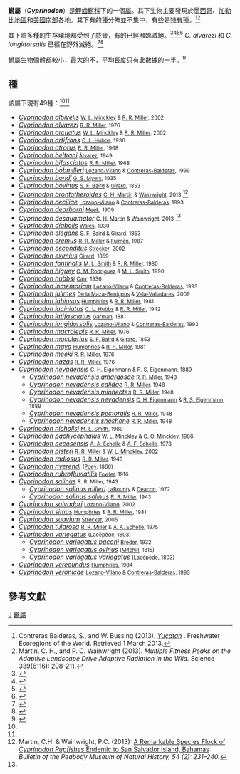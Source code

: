 {{Automatic Taxobox
| taxon = Cyprinodon
| authority = [[Bernard_Germain_de_Lacépède|Lacépède]], 1803
| image = Death Valley Pupfish spawning in Salt Creek.jpg
| image_caption =[[鹽鱂|鹽鱂]]正在產卵
| type_species = ''Cyprinodon variegatus''
| type_species_authority = Lacépède, 1803
| synonyms =
* ''Encrates'' <small>Gistel, 1848</small>
* ''Lebia'' <small>Oken, 1817</small>
* ''Prinodon'' <small>Rafinesque, 1815</small>
* ''Trifarcius'' <small>Poey, 1860</small>
}}

'''鱂屬'''（'''''Cyprinodon'''''）是[[鯉齒鱂科|鯉齒鱂科]]下的一個[[屬|屬]]。其下生物主要發現於[[墨西哥|墨西哥]]、[[加勒比地區|加勒比地區]]和[[美國南部|美國南部]]各地。其下有的[[種|種]]分佈並不集中，有些是[[特有種|特有種]]。<ref>Contreras Balderas, S., and W. Bussing (2013). ''[http://www.feow.org/ecoregions/details/175 Yucatan] {{Wayback|url=http://www.feow.org/ecoregions/details/175 |date=20181007223233 }}''. Freshwater Ecoregions of the World. Retrieved 1 March 2013.</ref><ref>Martin, C. H., and P. C. Wainwright (2013). ''Multiple Fitness Peaks on the Adaptive Landscape Drive Adaptive Radiation in the Wild.'' Science 339(6116): 208-211.</ref>

其下許多種的生存環境都受到了威脅，有的已經瀕臨滅絕。<ref>{{IUCN|id=6177 |title=''Cyprinodon ceciliae'' |assessors=Contreras-Balderas, S. & Almada-Villela, P. |version=2012.2 |year=1996 |accessdate=1 March 2013}}</ref><ref>{{IUCN|id=6176 |title=''Cyprinodon inmemoriam'' |assessors=Contreras-Balderas, S. & Almada-Villela, P. |version=2012.2 |year=1996 |accessdate=1 March 2013}}</ref><ref>{{IUCN|id=6155 |title=''Cyprinodon latifasciatus'' |assessors=Contreras-Balderas, S. & Almada-Villela, P. |version=2012.2 |year=1996 |accessdate=1 March 2013}}</ref><ref>{{IUCN|id=6168 |title=''Cyprinodon spp.'' |assessors=Contreras-Balderas, S. & Almada-Villela, P. |version=2012.2 |year=1996 |accessdate=1 March 2013}}</ref> ''C. alvarezi'' 和 ''C. longidorsalis'' 已經在野外滅絕。<ref>{{IUCN|id=6144 |title=''Cyprinodon alvarezi'' |assessors=Contreras-Balderas, S. & Almada-Villela, P. |version=2012.2 |year=1996 |accessdate=1 March 2013}}</ref><ref>{{IUCN|id=6174 |title=''Cyprinodon longidorsalis'' |assessors=Contreras-Balderas, S. & Almada-Villela, P. |version=2012.2 |year=1996 |accessdate=1 March 2013}}</ref>

鱂屬生物個體都較小，最大的不{{convert|10|cm}}，平均長度只有此數據的一半。<ref name=FishBase>{{FishBase genus | genus = Cyprinodon| month = August | year = 2013}}</ref>

==種==
該屬下現有49種：<ref name=FishBase/><ref name=Martin2013/>
* ''[[Cyprinodon_albivelis|Cyprinodon albivelis]]'' <small>[[Wendell_L._Minckley|W. L. Minckley]] & [[Robert_Rush_Miller|R. R. Miller]], 2002</small>
* ''[[Cyprinodon_alvarezi|Cyprinodon alvarezi]]'' <small>[[Robert_Rush_Miller|R. R. Miller]], 1976</small>
* ''[[Cyprinodon_arcuatus|Cyprinodon arcuatus]]'' <small>[[Wendell_L._Minckley|W. L. Minckley]] & [[Robert_Rush_Miller|R. R. Miller]], 2002</small> 
* ''[[Cyprinodon_artifrons|Cyprinodon artifrons]]'' <small>[[Carl_Leavitt_Hubbs|C. L. Hubbs]], 1936</small>
* ''[[Cyprinodon_atrorus|Cyprinodon atrorus]]'' <small>[[Robert_Rush_Miller|R. R. Miller]], 1968</small> 
* ''[[Cyprinodon_beltrani|Cyprinodon beltrani]]'' <small>[[Jose_Álvarez_del_Villar|Álvarez]], 1949</small> 
* ''[[Cyprinodon_bifasciatus|Cyprinodon bifasciatus]]'' <small>[[Robert_Rush_Miller|R. R. Miller]], 1968</small> 
* ''[[Cyprinodon_bobmilleri|Cyprinodon bobmilleri]]'' <small>[[María_de_Lourdes_Lozano-Vilano|Lozano-Vilano]] & [[Salvador_Contreras-Balderas|Contreras-Balderas]], 1999</small> 
* ''[[Cyprinodon_bondi|Cyprinodon bondi]]'' <small>[[George_S._Myers|G. S. Myers]], 1935</small> 
* ''[[Cyprinodon_bovinus|Cyprinodon bovinus]]'' <small>[[Spencer_Fullerton_Baird|S. F. Baird]] & [[Charles_Frédéric_Girard|Girard]], 1853</small> 
* ''[[Cyprinodon_brontotheroides|Cyprinodon brontotheroides]]'' <small>[[Christopher_H._Martin_(zoologist)|C. H. Martin]] & [[Peter_C._Wainwright|Wainwright]], 2013</small> <ref name=Martin2013>Martin, C.H. & Wainwright, P.C. (2013): [http://www.eve.ucdavis.edu/~wainwrightlab/Martin&WainwrightPeabody2013.pdf A Remarkable Species Flock of ''Cyprinodon Pupfishes'' Endemic to San Salvador Island, Bahamas] {{Wayback|url=http://www.eve.ucdavis.edu/~wainwrightlab/Martin%26WainwrightPeabody2013.pdf |date=20170809042747 }}.  ''Bulletin of the Peabody Museum of Natural History, 54 (2): 231–240.''</ref>
* ''[[Cyprinodon_ceciliae|Cyprinodon ceciliae]]'' <small>[[María_de_Lourdes_Lozano-Vilano|Lozano-Vilano]] & [[Salvador_Contreras-Balderas|Contreras-Balderas]], 1993</small> 
* ''[[Cyprinodon_dearborni|Cyprinodon dearborni]]'' <small>[[Seth_Eugene_Meek|Meek]], 1909</small>
* ''[[Cyprinodon_desquamator|Cyprinodon desquamator]]'' <small>[[Christopher_H._Martin_(zoologist)|C. H. Martin]] & [[Peter_C._Wainwright|Wainwright]], 2013</small> <ref name=Martin2013/>
* ''[[Cyprinodon_diabolis|Cyprinodon diabolis]]'' <small>[[Joseph_H._Wales|Wales]], 1930</small>
* ''[[Cyprinodon_elegans|Cyprinodon elegans]]'' <small>[[Spencer_Fullerton_Baird|S. F. Baird]] & [[Charles_Frédéric_Girard|Girard]], 1853</small> 
* ''[[Cyprinodon_eremus|Cyprinodon eremus]]'' <small>[[Robert_Rush_Miller|R. R. Miller]] & [[Lee_A._Fuiman|Fuiman]], 1987</small> 
* ''[[Cyprinodon_esconditus|Cyprinodon esconditus]]'' <small>[[Ulrike_Strecker|Strecker]], 2002</small> 
* ''[[Cyprinodon_eximius|Cyprinodon eximius]]'' <small>[[Charles_Frédéric_Girard|Girard]], 1859</small> 
* ''[[Cyprinodon_fontinalis|Cyprinodon fontinalis]]'' <small>[[Michael_Leonard_Smith|M. L. Smith]] & [[Robert_Rush_Miller|R. R. Miller]], 1980</small> 
* ''[[Cyprinodon_higuey|Cyprinodon higuey]]'' <small>[[Carlos_Manuel_Rodriguez|C. M. Rodriguez]] & [[Michael_Leonard_Smith|M. L. Smith]], 1990</small>
* ''[[Cyprinodon_hubbsi|Cyprinodon hubbsi]]'' <small>[[Archie_Carr|Carr]], 1936</small> 
* ''[[Cyprinodon_inmemoriam|Cyprinodon inmemoriam]]'' <small>[[María_de_Lourdes_Lozano-Vilano|Lozano-Vilano]] & [[Salvador_Contreras-Balderas|Contreras-Balderas]], 1993</small> 
* ''[[Cyprinodon_julimes|Cyprinodon julimes]]'' <small>[[Mauricio_De_la_Maza-Benignos|De la Maza-Benignos]] & [[Lilia_Vela-Valladares|Vela-Valladares]], 2009</small> 
* ''[[Cyprinodon_labiosus|Cyprinodon labiosus]]'' <small>[[Julian_M._Humphries|Humphries]] & [[Robert_Rush_Miller|R. R. Miller]], 1981</small> 
* ''[[Cyprinodon_laciniatus|Cyprinodon laciniatus]]'' <small>[[Carl_Leavitt_Hubbs|C. L. Hubbs]] & [[Robert_Rush_Miller|R. R. Miller]], 1942</small> 
* ''[[Cyprinodon_latifasciatus|Cyprinodon latifasciatus]]'' <small>[[Samuel_Garman|Garman]], 1881</small> 
* ''[[Cyprinodon_longidorsalis|Cyprinodon longidorsalis]]'' <small>[[María_de_Lourdes_Lozano-Vilano|Lozano-Vilano]] & [[Salvador_Contreras-Balderas|Contreras-Balderas]], 1993</small> 
* ''[[Cyprinodon_macrolepis|Cyprinodon macrolepis]]'' <small>[[Robert_Rush_Miller|R. R. Miller]], 1976</small> 
* ''[[Cyprinodon_macularius|Cyprinodon macularius]]'' <small>[[Spencer_Fullerton_Baird|S. F. Baird]] & [[Charles_Frédéric_Girard|Girard]], 1853</small> 
* ''[[Cyprinodon_maya|Cyprinodon maya]]'' <small>[[Julian_M._Humphries|Humphries]] & [[Robert_Rush_Miller|R. R. Miller]], 1981</small> 
* ''[[Cyprinodon_meeki|Cyprinodon meeki]]'' <small>[[Robert_Rush_Miller|R. R. Miller]], 1976</small> 
* ''[[Cyprinodon_nazas|Cyprinodon nazas]]'' <small>[[Robert_Rush_Miller|R. R. Miller]], 1976</small> 
* ''[[Cyprinodon_nevadensis|Cyprinodon nevadensis]]'' <small>C. H. Eigenmann & R. S. Eigenmann, 1889</small>
** ''[[Cyprinodon_nevadensis_amargosae|Cyprinodon nevadensis amargosae]]'' <small>[[Robert_Rush_Miller|R. R. Miller]], 1948</small> 
** ''[[Cyprinodon_nevadensis_calidae|Cyprinodon nevadensis calidae]]'' <small>[[Robert_Rush_Miller|R. R. Miller]], 1948</small> 
** ''[[Cyprinodon_nevadensis_mionectes|Cyprinodon nevadensis mionectes]]'' <small>[[Robert_Rush_Miller|R. R. Miller]], 1948</small> 
** ''[[Cyprinodon_nevadensis_nevadensis|Cyprinodon nevadensis nevadensis]]'' <small>[[Carl_H._Eigenmann|C. H. Eigenmann]] & [[Rosa_Smith_Eigenmann|R. S. Eigenmann]], 1889</small>
** ''[[Cyprinodon_nevadensis_pectoralis|Cyprinodon nevadensis pectoralis]]'' <small>[[Robert_Rush_Miller|R. R. Miller]], 1948</small> 
** ''[[Cyprinodon_nevadensis_shoshone|Cyprinodon nevadensis shoshone]]'' <small>[[Robert_Rush_Miller|R. R. Miller]], 1948</small> 
* ''[[Cyprinodon_nichollsi|Cyprinodon nichollsi]]'' <small>[[Michael_Leonard_Smith|M. L. Smith]], 1989</small> 
* ''[[Cyprinodon_pachycephalus|Cyprinodon pachycephalus]]'' <small>[[Wendell_L._Minckley|W. L. Minckley]] & [[Charles_Olin_Minckley|C. O. Minckley]], 1986</small> 
* ''[[Cyprinodon_pecosensis|Cyprinodon pecosensis]]'' <small>[[Anthony_A._Echelle|A. A. Echelle]] & [[Alice_Fitch_Echelle|A. F. Echelle]], 1978</small> 
* ''[[Cyprinodon_pisteri|Cyprinodon pisteri]]'' <small>[[Robert_Rush_Miller|R. R. Miller]] & [[Wendell_L._Minckley|W. L. Minckley]], 2002</small> 
* ''[[Cyprinodon_radiosus|Cyprinodon radiosus]]'' <small>[[Robert_Rush_Miller|R. R. Miller]], 1948</small> 
* ''[[Cyprinodon_riverendi|Cyprinodon riverendi]]'' <small>([[Felipe_Poey_y_Aloy|Poey]], 1860)</small>
* ''[[Cyprinodon_rubrofluviatilis|Cyprinodon rubrofluviatilis]]'' <small>[[Henry_Weed_Fowler|Fowler]], 1916</small> 
* ''[[Cyprinodon_salinus|Cyprinodon salinus]]'' <small>R. R. Miller, 1943</small>
** ''[[Cyprinodon_salinus_milleri|Cyprinodon salinus milleri]]'' <small>[[James_Francis_LaBounty|LaBounty]] & [[James_Everett_Deacon|Deacon]], 1972</small> 
** ''[[Cyprinodon_salinus_salinus|Cyprinodon salinus salinus]]'' <small>[[Robert_Rush_Miller|R. R. Miller]], 1943</small> 
* ''[[Cyprinodon_salvadori|Cyprinodon salvadori]]'' <small>[[María_de_Lourdes_Lozano-Vilano|Lozano-Vilano]], 2002</small>
* ''[[Cyprinodon_simus|Cyprinodon simus]]'' <small>[[Julian_M._Humphries|Humphries]] & [[Robert_Rush_Miller|R. R. Miller]], 1981</small> 
* ''[[Cyprinodon_suavium|Cyprinodon suavium]]'' <small>[[Ulrike_Strecker|Strecker]], 2005</small>
* ''[[Cyprinodon_tularosa|Cyprinodon tularosa]]'' <small>[[Robert_Rush_Miller|R. R. Miller]] & [[Anthony_A._Echelle|A. A. Echelle]], 1975</small> 
* ''[[Cyprinodon_variegatus|Cyprinodon variegatus]]'' <small>(Lacépède, 1803)</small>
** ''[[Cyprinodon_variegatus_baconi|Cyprinodon variegatus baconi]]'' <small>[[Charles_Marcus_Breder_Jr.|Breder]], 1932</small>
** ''[[Cyprinodon_variegatus_ovinus|Cyprinodon variegatus ovinus]]'' <small>([[Samuel_Latham_Mitchill|Mitchill]], 1815)</small>
** ''[[Cyprinodon_variegatus_variegatus|Cyprinodon variegatus variegatus]]'' <small>([[Bernard_Germain_de_Lacépède|Lacépède]], 1803)</small> 
* ''[[Cyprinodon_verecundus|Cyprinodon verecundus]]'' <small>[[Julian_M._Humphries|Humphries]], 1984</small>
* ''[[Cyprinodon_veronicae|Cyprinodon veronicae]]'' <small>[[María_de_Lourdes_Lozano-Vilano|Lozano-Vilano]] & [[Salvador_Contreras-Balderas|Contreras-Balderas]], 1993</small> 

== 參考文獻==
{{reflist}}
{{taxonbar}}
[[Category:_1803年描述的分类群|J]]
[[Category:鱂屬|]]